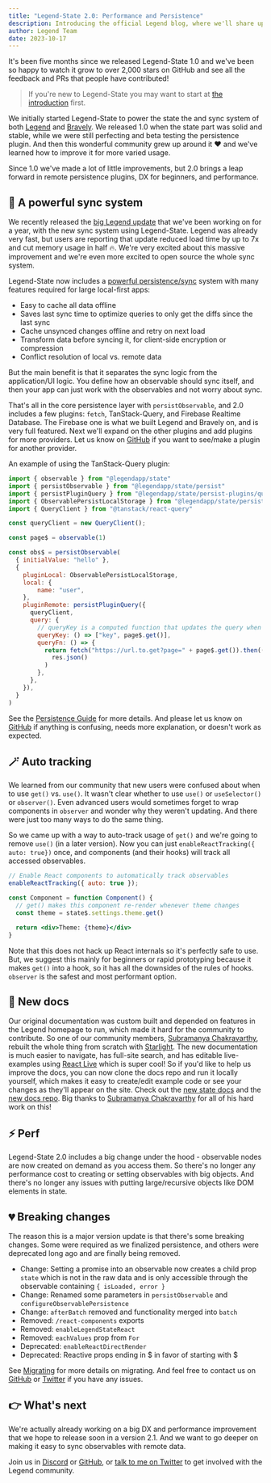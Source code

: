 ```yaml
---
title: "Legend-State 2.0: Performance and Persistence"
description: Introducing the official Legend blog, where we'll share updates, tutorials, and insights about Legend-State, Legend-Motion, and Legend-List.
author: Legend Team
date: 2023-10-17
---
```


It's been five months since we released Legend-State 1.0 and we've been so happy to watch it grow to over 2,000 stars on GitHub and see all the feedback and PRs that people have contributed!

> If you're new to Legend-State you may want to start at [the introduction](/open-source/state/) first.

We initially started Legend-State to power the state the and sync system of both [Legend](https://legendapp.com/) and [Bravely](https://www.bravely.io/). We released 1.0 when the state part was solid and stable, while we were still perfecting and beta testing the persistence plugin. And then this wonderful community grew up around it ❤️ and we've learned how to improve it for more varied usage.

Since 1.0 we've made a lot of little improvements, but 2.0 brings a leap forward in remote persistence plugins, DX for beginners, and performance.

## 💾 A powerful sync system

We recently released the [big Legend update](/blog/sync/) that we've been working on for a year, with the new sync system using Legend-State. Legend was already very fast, but users are reporting that update reduced load time by up to 7x and cut memory usage in half 🔥. We're very excited about this massive improvement and we're even more excited to open source the whole sync system.

Legend-State now includes a [powerful persistence/sync](/open-source/state/guides/persistence/) system with many features required for large local-first apps:

- Easy to cache all data offline
- Saves last sync time to optimize queries to only get the diffs since the last sync
- Cache unsynced changes offline and retry on next load
- Transform data before syncing it, for client-side encryption or compression
- Conflict resolution of local vs. remote data

But the main benefit is that it separates the sync logic from the application/UI logic. You define how an observable should sync itself, and then your app can just work with the observables and not worry about sync.

That's all in the core persistence layer with `persistObservable`, and 2.0 includes a few plugins: `fetch`, TanStack-Query, and Firebase Realtime Database. The Firebase one is what we built Legend and Bravely on, and is very full featured. Next we'll expand on the other plugins and add plugins for more providers. Let us know on [GitHub](https://github.com/LegendApp/legend-state/) if you want to see/make a plugin for another provider.

An example of using the TanStack-Query plugin:
```js
import { observable } from "@legendapp/state"
import { persistObservable } from "@legendapp/state/persist"
import { persistPluginQuery } from "@legendapp/state/persist-plugins/query"
import { ObservablePersistLocalStorage } from "@legendapp/state/persist-plugins/local-storage"
import { QueryClient } from "@tanstack/react-query"

const queryClient = new QueryClient();

const page$ = observable(1)

const obs$ = persistObservable(
  { initialValue: "hello" },
  {
    pluginLocal: ObservablePersistLocalStorage,
    local: {
        name: "user",
    },
    pluginRemote: persistPluginQuery({
      queryClient,
      query: {
        // queryKey is a computed function that updates the query when page$ changes
        queryKey: () => ["key", page$.get()],
        queryFn: () => {
          return fetch("https://url.to.get?page=" + page$.get()).then((res) =>
            res.json()
          )
        },
      },
    }),
  }
)
```

See the [Persistence Guide](https://preview.legend.pages.dev/open-source/state/guides/persistence/) for more details. And please let us know on [GitHub](https://www.legendapp.com/open-source/state) if anything is confusing, needs more explanation, or doesn't work as expected.

## 🪄 Auto tracking

We learned from our community that new users were confused about when to use `get()` vs. `use()`. It wasn't clear whether to use `use()` or `useSelector()` or `observer()`. Even advanced users would sometimes forget to wrap components in `observer` and wonder why they weren't updating. And there were just too many ways to do the same thing.

So we came up with a way to auto-track usage of `get()` and we're going to remove `use()` (in a later version). Now you can just `enableReactTracking({ auto: true})` once, and components (and their hooks) will track all accessed observables.

```jsx
// Enable React components to automatically track observables
enableReactTracking({ auto: true });

const Component = function Component() {
  // get() makes this component re-render whenever theme changes
  const theme = state$.settings.theme.get()

  return <div>Theme: {theme}</div>
}
```

Note that this does not hack up React internals so it's perfectly safe to use. But, we suggest this mainly for beginners or rapid prototyping because it makes `get()` into a hook, so it has all the downsides of the rules of hooks. `observer` is the safest and most performant option.

## 📖 New docs

Our original documentation was custom built and depended on features in the Legend homepage to run, which made it hard for the community to contribute. So one of our community members, [Subramanya Chakravarthy](https://twitter.com/chakrihacker), rebuilt the whole thing from scratch with [Starlight](https://starlight.astro.build/). The new documentation is much easier to navigate, has full-site search, and has editable live-examples using [React Live](https://github.com/FormidableLabs/react-live) which is super cool! So if you'd like to help us improve the docs, you can now clone the docs repo and run it locally yourself, which makes it easy to create/edit example code or see your changes as they'll appear on the site. Check out the [new state docs](https://www.legendapp.com/open-source/state) and the [new docs repo](https://github.com/LegendApp/legend-docs). Big thanks to [Subramanya Chakravarthy](https://twitter.com/chakrihacker) for all of his hard work on this!

## ⚡️ Perf

Legend-State 2.0 includes a big change under the hood - observable nodes are now created on demand as you access them. So there's no longer any performance cost to creating or setting observables with big objects. And there's no longer any issues with putting large/recursive objects like DOM elements in state.

## 💔 Breaking changes

The reason this is a major version update is that there's some breaking changes. Some were required as we finalized persistence, and others were deprecated long ago and are finally being removed.

- Change: Setting a promise into an observable now creates a child prop `state` which is not in the raw data and is only accessible through the observable containing `{ isLoaded, error }`
- Change: Renamed some parameters in `persistObservable` and `configureObservablePersistence`
- Change: `afterBatch` removed and functionality merged into `batch`
- Removed: `/react-components` exports
- Removed: `enableLegendStateReact`
- Removed: `eachValues` prop from `For`
- Deprecated: `enableReactDirectRender`
- Deprecated: Reactive props ending in $ in favor of starting with $

See [Migrating](https://www.legendapp.com/open-source/other/migrating/) for more details on migrating. And feel free to contact us on [GitHub](https://www.legendapp.com/open-source/state) or [Twitter](https://twitter.com/jmeistrich) if you have any issues.

## 👉 What's next

We're actually already working on a big DX and performance improvement that we hope to release soon in a version 2.1. And we want to go deeper on making it easy to sync observables with remote data.

Join us in [Discord](https://discord.gg/5CBaNtADNX) or [GitHub](https://www.legendapp.com/open-source/state), or [talk to me on Twitter](https://twitter.com/jmeistrich) to get involved with the Legend community.